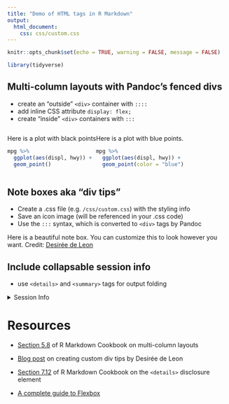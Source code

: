 ```yaml
---
title: "Demo of HTML tags in R Markdown"
output: 
  html_document: 
    css: css/custom.css
---
```


```r
knitr::opts_chunk$set(echo = TRUE, warning = FALSE, message = FALSE)
```

```r
library(tidyverse)
```

## Multi-column layouts with Pandoc's fenced divs

- create an "outside" `<div>` container with `::::`
- add inline CSS attribute `display: flex;`
- create "inside" `<div>` containers with `:::`

:::: {style="display: flex;"}

::: {}
Here is a plot with black points

```r
mpg %>% 
  ggplot(aes(displ, hwy)) + 
  geom_point()
```
:::

::: {}
Here is a plot with blue points.

```r
mpg %>% 
  ggplot(aes(displ, hwy)) + 
  geom_point(color = "blue")
```
:::

::::

## Note boxes aka "div tips"

- Create a .css file (e.g. `/css/custom.css`) with the styling info
- Save an icon image (will be referenced in your .css code)
- Use the `:::` syntax, which is converted to `<div>` tags by Pandoc

:::lightbulb
Here is a beautiful note box. You can customize this to look however you want. Credit: [Desirée de Leon](https://desiree.rbind.io/)
:::

## Include collapsable session info

- use `<details>` and `<summary>` tags for output folding

<details><summary>Session Info</summary>
```r
sessioninfo::session_info()
```
</details>

# Resources 

- [Section 5.8](https://bookdown.org/yihui/rmarkdown-cookbook/multi-column.html) of R Markdown Cookbook on multi-column layouts

- [Blog post](https://desiree.rbind.io/post/2019/making-tip-boxes-with-bookdown-and-rmarkdown/) on creating custom div tips by Desirée de Leon

- [Section 7.12](https://bookdown.org/yihui/rmarkdown-cookbook/details-tag.html) of R Markdown Cookbook on the `<details>` disclosure element

- [A complete guide to Flexbox](https://css-tricks.com/snippets/css/a-guide-to-flexbox/)